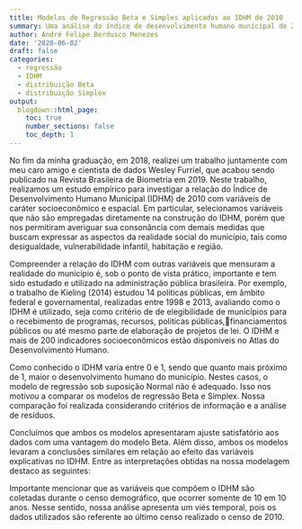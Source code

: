 ```yaml
---
title: Modelos de Regressão Beta e Simples aplicados ao IDHM de 2010
summary: Uma análise do índice de desenvolvimento humano municipal de 2010
author: André Felipe Berdusco Menezes
date: '2020-06-02'
draft: false
categories:
  - regressão
  - IDHM
  - distribuição Beta
  - distribuição Simplex
output:
  blogdown::html_page:
    toc: true
    number_sections: false
    toc_depth: 1
---
```



No fim da minha graduação, em 2018, realizei um trabalho juntamente com meu caro amigo e cientista
de dados Wesley Furriel, que acabou sendo publicado na Revista Brasileira de Biometria em 2019.
Neste trabalho, realizamos um estudo empírico para investigar a relação do Índice de Desenvolvimento Humano Municipal
(IDHM) de 2010 com variáveis de caráter socioeconômico e espacial.
Em particular, selecionamos variáveis que não são empregadas diretamente na construção do IDHM, porém
que nos permitiram averiguar sua consonância com demais medidas que buscam expressar
as aspectos da realidade social do município, tais como desigualdade, vulnerabilidade infantil,
habitação e região.

Compreender a relação do IDHM com outras variáveis que mensuram a realidade do município é, sob
o ponto de vista prático, importante e tem sido estudado e utilizado na administração pública brasileira.
Por exemplo, o trabalho de Kieling (2014) estudou 14 politicas públicas, em âmbito federal e governamental,
realizadas entre 1998 e 2013, avaliando como o IDHM é utilizado, seja como critério de de elegibilidade de
municípios para o recebimento de programas, recursos, políticas públicas,financiamentos públicos ou 
até mesmo parte de elaboração de projetos de lei.
O IDHM e mais de 200 indicadores socioeconômicos estão disponíveis no Atlas do Desenvolvimento Humano.


Como conhecido o IDHM varia entre 0 e 1, sendo que quanto mais próximo de 1, maior o desenvolvimento humano
do município. Nestes casos, o modelo de regressão sob suposição Normal
não é adequado. Isso nos motivou a comparar os modelos de regressão Beta e Simplex. Nossa comparação
foi realizada considerando critérios de informação e a análise de resíduos.

Concluímos que ambos os modelos apresentaram ajuste satisfatório aos dados com uma vantagem do modelo Beta.
Além disso, ambos os modelos levaram a conclusões similares em relação ao efeito das variáveis explicativas
no IDHM. Entre as interpretações obtidas na nossa modelagem destaco as seguintes:

\begin{itemize}
	\item Municípios com alta proporção de crianças em extrema pobreza tendem
	a ser menos desenvolvidos. Essa mesma relação também foi identificada para
	municípios com alta proporção de pessoas em domicílios com abastecimento de
	água e esgoto inadequados e elevada mortalidade infantil (até um ano de idade).

	\item Os municípios que apresentam alto índice de Gini, portanto possuem maior
	desigualdade na distribuição de renda, tendem a apresentar maiores Índices de
	Desenvolvimento Humano.

	\item Em relação as regiões brasileira, constatamos que quando comparadas ao Sul,
	com exceção da região Sudeste todas as outras apresentam IDHM inferiores.
\end{itemize}


Importante mencionar que as variáveis que compõem o IDHM são coletadas durante o censo demográfico, que
ocorrer somente de 10 em 10 anos. Nesse sentido, nossa análise apresenta um viés temporal, pois os dados
utilizados são referente ao último censo realizado o censo de 2010.
